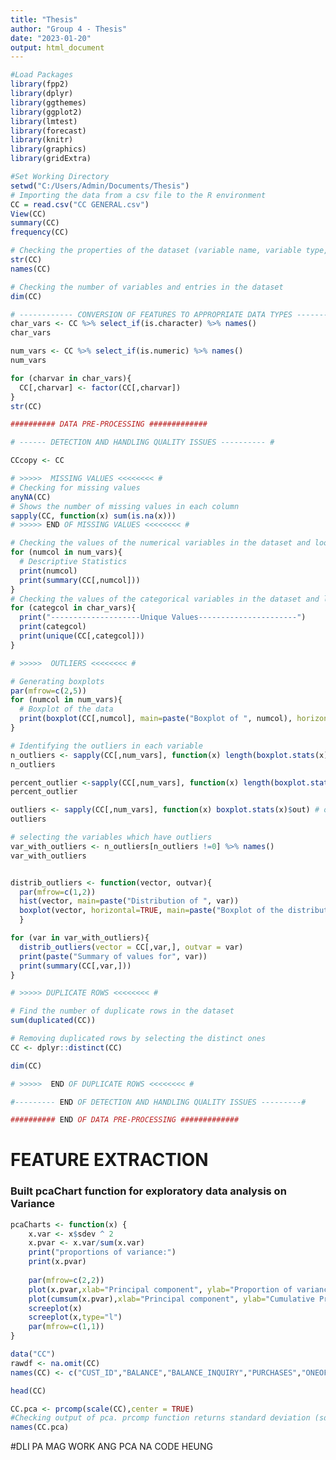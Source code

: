 ---
title: "Thesis"
author: "Group 4 - Thesis"
date: "2023-01-20"
output: html_document
---

```{r}
#Load Packages
library(fpp2)
library(dplyr)
library(ggthemes)
library(ggplot2)
library(lmtest)
library(forecast)
library(knitr)
library(graphics)
library(gridExtra)
```

```{r}
#Set Working Directory
setwd("C:/Users/Admin/Documents/Thesis")
# Importing the data from a csv file to the R environment
CC = read.csv("CC GENERAL.csv")
View(CC)
summary(CC)
frequency(CC)

# Checking the properties of the dataset (variable name, variable type, number of variables)
str(CC)
names(CC)

# Checking the number of variables and entries in the dataset
dim(CC)
```

```{r}
# ------------ CONVERSION OF FEATURES TO APPROPRIATE DATA TYPES ------------ #
char_vars <- CC %>% select_if(is.character) %>% names()
char_vars

num_vars <- CC %>% select_if(is.numeric) %>% names()
num_vars

for (charvar in char_vars){
  CC[,charvar] <- factor(CC[,charvar])
}
str(CC)

```


```{r}
########## DATA PRE-PROCESSING #############

# ------ DETECTION AND HANDLING QUALITY ISSUES ---------- # 

CCcopy <- CC

# >>>>>  MISSING VALUES <<<<<<<< #
# Checking for missing values
anyNA(CC)
# Shows the number of missing values in each column
sapply(CC, function(x) sum(is.na(x)))
# >>>>> END OF MISSING VALUES <<<<<<<< #


```


```{r}
# Checking the values of the numerical variables in the dataset and looking for points which do not conform to the structure of the data 
for (numcol in num_vars){
  # Descriptive Statistics
  print(numcol)
  print(summary(CC[,numcol]))
}
# Checking the values of the categorical variables in the dataset and looking for points which do not conform to the structure of the data
for (categcol in char_vars){
  print("--------------------Unique Values----------------------")
  print(categcol)
  print(unique(CC[,categcol]))
}
```

```{r}
# >>>>>  OUTLIERS <<<<<<<< #

# Generating boxplots 
par(mfrow=c(2,5))
for (numcol in num_vars){
  # Boxplot of the data
  print(boxplot(CC[,numcol], main=paste("Boxplot of ", numcol), horizontal=TRUE))
}

# Identifying the outliers in each variable
n_outliers <- sapply(CC[,num_vars], function(x) length(boxplot.stats(x)$out)) # no of. outliers
n_outliers

percent_outlier <-sapply(CC[,num_vars], function(x) length(boxplot.stats(x)$out)/nrow(CC)*100)
percent_outlier

outliers <- sapply(CC[,num_vars], function(x) boxplot.stats(x)$out) # outlier values
outliers

# selecting the variables which have outliers
var_with_outliers <- n_outliers[n_outliers !=0] %>% names()
var_with_outliers


distrib_outliers <- function(vector, outvar){
  par(mfrow=c(1,2))
  hist(vector, main=paste("Distribution of ", var))
  boxplot(vector, horizontal=TRUE, main=paste("Boxplot of the distribution of", var))
  }

for (var in var_with_outliers){
  distrib_outliers(vector = CC[,var,], outvar = var)
  print(paste("Summary of values for", var))
  print(summary(CC[,var,]))
}
```

```{r}
# >>>>> DUPLICATE ROWS <<<<<<<< #

# Find the number of duplicate rows in the dataset
sum(duplicated(CC))

# Removing duplicated rows by selecting the distinct ones
CC <- dplyr::distinct(CC)

dim(CC)

# >>>>>  END OF DUPLICATE ROWS <<<<<<<< #

#--------- END OF DETECTION AND HANDLING QUALITY ISSUES ---------# 

########## END OF DATA PRE-PROCESSING #############
```
# FEATURE EXTRACTION
### Built pcaChart function for exploratory data analysis on Variance
```{r}
pcaCharts <- function(x) {
    x.var <- x$sdev ^ 2
    x.pvar <- x.var/sum(x.var)
    print("proportions of variance:")
    print(x.pvar)
    
    par(mfrow=c(2,2))
    plot(x.pvar,xlab="Principal component", ylab="Proportion of variance explained", ylim=c(0,1), type='b')
    plot(cumsum(x.pvar),xlab="Principal component", ylab="Cumulative Proportion of variance explained", ylim=c(0,1), type='b')
    screeplot(x)
    screeplot(x,type="l")
    par(mfrow=c(1,1))
}
```

```{r}
data("CC")
rawdf <- na.omit(CC)
names(CC) <- c("CUST_ID","BALANCE","BALANCE_INQUIRY","PURCHASES","ONEOFF_PURCHASES", "INSTALLMENTS_PURCHASES", "CASH_ADVANCE", "PURCHASES_FREQUENCY", "ONEOFF_PURCHASES_FREQUENCY", "PURCHASES_INSTALLMENTS_FREQUENCY", "CASH_ADVANCE_FREQUENCY", "CASH_ADVANCE_TRX", "PURCHASES_TRX", "CREDIT_LIMIT", "PAYMENTS", "MINIMUM_PAYMENTS", "PRC_FULL_PAYMENT", "TENURE")

head(CC)
```
```{r}
CC.pca <- prcomp(scale(CC),center = TRUE)
#Checking output of pca. prcomp function returns standard deviation (sdev), rotation and loadings.
names(CC.pca)
```
#DLI PA MAG WORK ANG PCA NA CODE HEUNG
